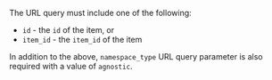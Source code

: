 

The URL query must include one of the following:

* `id` - the `id` of the item, or
* `item_id` -  the `item_id` of the item

In addition to the above, `namespace_type` URL query parameter is also required with a value of `agnostic`.